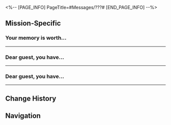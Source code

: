 <%-- [PAGE_INFO]
PageTitle=#Messages/???#
[END_PAGE_INFO] --%>
{{Messages Infobox
|id        = 9
|image     = NPC ??? Icon.png
|type      = NPC
|sender    = ???
|signature = 
|faction   = Others
}}

==Mission-Specific==
===Your memory is worth...===
{{Messages
|start_condition = 
|text =
:'''???:''' Your memory is worth a lot. If used properly, it can be even more valuable
:{Choice} Who are you?
:'''(Trailblazer):''' Who are you?
:'''???:''' I collect fragments of the past and piece them together into a blueprint of the future
:{Choice} ...The Riddlers?
:'''(Trailblazer):''' ...The Riddlers?
:'''???:''' [Image]
:'''???:''' Here you can relive the past and obtain treasures of the future from your past memories
}}
----

===Dear guest, you have...===
{{Messages
|start_condition = 
|text =
:'''???:''' Dear guest, you have collected all the ''Hanu's Adventure'' storybooks. That's impressive!
:'''???:''' Since the game was implemented into Dreamscape, you are the only player who has completed the collection mission.
:{Choice} Is that true?
::'''(Trailblazer):''' Is that true?
:{Choice} I'm so awesome!
::'''(Trailblazer):''' Wow wee!
::'''(Trailblazer):''' Check me out! I'm so awesome!
:'''???:''' Of course, you are the one and only
:'''???:''' This is because...
:{{DIcon|Warning}} Signal jamming detected.
:'''???:''' {{Color|keyword|I deliberately placed many challenges in places that ordinary people cannot reach.}}
:'''???:''' {{Color|keyword|You must be someone extraordinary, dear guest.}}
:{Choice} I'm not
::'''(Trailblazer):''' Actually, I'm not super extraordinary
::'''(Trailblazer):''' How could you tell?
:{Choice} You're too kind
::'''(Trailblazer):''' You're being too kind
::'''(Trailblazer):''' I'm trying to keep it on the down-low
:{Choice} Don't play with me
::'''(Trailblazer):''' What is going on?
::'''(Trailblazer):''' Don't you try anything
:'''???:''' {{Color|keyword|Sorry, this is the only way I can communicate with you. After all, there is no privacy in dream communication}}
:'''???:''' {{Color|keyword|Since you've made it this far, I'm sure you've already noticed some clues, haven't you?}}
:'''???:''' {{Color|keyword|Can you tell what kind of story ''Lil' Brother Hanu'' is?}}
:{Choice} Is it Penacony's past?
::'''(Trailblazer):''' It's about Penacony's past, isn't it?
:{Choice} Is it Hanunue's story?
::'''(Trailblazer):''' It's about that Hanunue, isn't it?
:{Choice} It's little Brother Hanu's story!
::'''(Trailblazer):''' It's little Brother Hanu's story, of course!
::'''???:''' {{Color|keyword|Urm, that's one way to put it}}
:'''???:''' {{Color|keyword|Hehe, I'm sure you have your own answers in mind, as well as lingering doubts that haven't been resolved}}
:'''???:''' {{Color|keyword|Then let our game continue, remarkable guest~}}
:{{DIcon|Warning}} Signal restored.
:'''???:''' It is because you are a premium user carefully selected by Clock Studios!
:'''???:''' As a token of respect for the achievements you've made, we've carefully crafted a {{Color|keyword|finale stage}} for you, narrating the concluding chapter of Brother Hanu's story.
:'''???:''' Go give it a try. You won't be disappointed!
;{Accepted Mission: Hanu's End}
}}
----

===Dear guest, you have...===
{{Messages
|start_condition = 
|text =
:'''???:''' Dear guest, you have completed the ending of ''Hanu's Adventure''
:'''???:''' Even though our little Brother Hanu did not return to his original form, nor has he made up with his friends, he still protected Dreamville in the end
:{Choice} That's it?
::'''(Trailblazer):''' That's it?
:{Choice} Is that the end?
::'''(Trailblazer):''' Is that the end?
:'''???:''' Affirmative, this is the ending of ''Lil' Brother Hanu''
:'''???:''' But please rest assured that Brother Hanu will still make appearances in the Clockie series in the future!
:{{DIcon|Warning}} Signal jamming detected.
:'''???:''' {{Color|keyword|However, in reality, "Brother Hanu" isn't as fortunate}}
:'''???:''' {{Color|keyword|The rebellious wolf was wounded on the fringes of the stars, perishing in the wilderness of dreams, forgotten by those within the dream}}
:'''???:''' {{Color|keyword|Even as his clock friend roams far and wide to inscribe his name among the ranks of the festive superstars, his story remains unheeded}}
:{Choice} Who are you?
::'''(Trailblazer):''' Who are you?
::'''???:''' {{Color|keyword|Who I am is not important, dear guest}}
:{Choice} What do you mean?
::'''(Trailblazer):''' What on earth are you trying to say?
::'''???:''' {{Color|keyword|Nothing, I just wanted to tell you this story}}
:'''???:''' {{Color|keyword|I am but an ordinary person who shall remain nameless, but I refuse to let heroes who deserve recognition be forgotten.}}
:{{DIcon|Warning}} Signal restored.
:'''???:''' Alright, dear guest, I won't bother you any longer
:'''???:''' For your support, Clock Studios will present you with an "Aideen Token (Golden Limited Edition)" as a token of appreciation.
:'''???:''' We wish you a pleasant Dreamscape journey, and may we meet again!
}}
----

==Change History==
{{Change History|1.0}}

==Navigation==
{{Messages Navbox}}